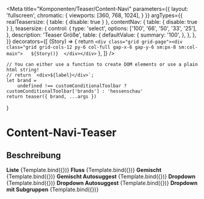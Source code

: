 




<Meta
    title="Komponenten/Teaser/Content-Navi"
    parameters={{
        layout: 'fullscreen',
        chromatic: {
            viewports: [360, 768, 1024],
        }
    }}
    argTypes={{
        realTeasersize: {
            table: {
                disable: true
            }
        },
        contentNav: {
            table: {
                disable: true
            }
        },
        teasersize: {
            control: {
                type: 'select',
                options: ['100', '66', '50', '33', '25'],
            },
            description: 'Teaser Größe',
            table: {
                defaultValue: {
                    summary: '100',
                },
            },
        },
    }}
    decorators={[
        (Story) => {
            return `<div class="grid grid-page"><div class="grid grid-cols-12 py-6 col-full gap-x-6 gap-y-6 sm:px-8 sm:col-main">  
                ${Story()} 
                </div></div>`
        },
    ]}
/>

    // You can either use a function to create DOM elements or use a plain html string!
    // return `<div>${label}</div>`;
    let brand =
        undefined !== customConditionalToolbar ? customConditionalToolbar['brands'] : 'hessenschau'
    return teaser({ brand, ...args })
}

# Content-Navi-Teaser

## Beschreibung


<Preview withToolbar>    
    <b>Liste</b>
    <Story name="Liste" args={contentNavList}>
        {Template.bind({})}
    </Story>
    <b>Fluss</b>
    <Story name="Fluss" args={contentNavFlow}>
        {Template.bind({})}
    </Story>
    <b>Gemischt</b>
    <Story name="Gemischt" args={contentNavMixed}>
        {Template.bind({})}
    </Story>
    <b>Gemischt Autosuggest</b>
    <Story name="Gemischt Autosuggest" args={contentNavMixed_autosuggest}>
        {Template.bind({})}
    </Story>
    <b>Dropdown</b>
    <Story name="Dropdown" args={contentNavDropdown}>
        {Template.bind({})}
    </Story>
    <b>Dropdown Autosuggest</b>
    <Story name="Dropdown Autosuggest" args={contentNavDropdown_autosuggest}>
        {Template.bind({})}
    </Story>
    <b>Dropdown mit Subgruppen</b>
    <Story name="Dropdown mit Subgruppen" args={contentNavDropdown_subgroups}>
        {Template.bind({})}
    </Story>
</Preview>